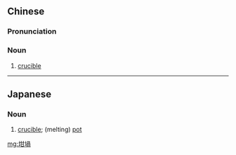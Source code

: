 {{also|坩埚}}
==Chinese==
{{zh-forms|s=坩埚}}

===Pronunciation===
{{zh-pron
|m=gānguō
|cat=n
}}

===Noun===
{{zh-noun}}

# [[crucible]]

----

==Japanese==
{{ja-kanjitab|かん|か|yomi=o}}

===Noun===
{{ja-noun|かんか}}

# [[crucible]]; (melting) [[pot]]

[[mg:坩堝]]
